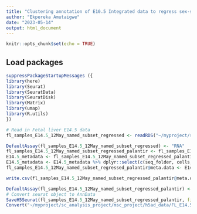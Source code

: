 ```yaml
---
title: "Clustering annotation of E10.5 Integrated data to regress sex-specific genes"
author: "Ekpereka Amutaigwe"
date: "2023-05-14"
output: html_document
---
```


```r
knitr::opts_chunk$set(echo = TRUE)
```

## Load packages

```r
suppressPackageStartupMessages ({
library(here)
library(Seurat)
library(SeuratData)
library(SeuratDisk)
library(Matrix)
library(umap)
library(R.utils)
})
```



```r
# Read in Fetal liver E14.5 data
fl_samples_E14.5_12May_named_subset_regressed <- readRDS("~/myproject/sc_analysis_project/msc_project/rds_data/FL_E14.5/fl_samples_E14.5_12May_named_subset_regressed.rds")

```



```r
DefaultAssay(fl_samples_E14.5_12May_named_subset_regressed) <- "RNA"
fl_samples_E14.5_12May_named_subset_regressed_palantir <- fl_samples_E14.5_12May_named_subset_regressed
E14.5_metadata <- fl_samples_E14.5_12May_named_subset_regressed_palantir@meta.data 
E14.5_metadata <- E14.5_metadata %>% dplyr::select(c(seq_folder, cells, sample, sample_group, sample_origin, S.Score, G2M.Score, Phase, cluster_ident))
fl_samples_E14.5_12May_named_subset_regressed_palantir@meta.data <- E14.5_metadata

write.csv(fl_samples_E14.5_12May_named_subset_regressed_palantir@meta.data, "~/myproject/sc_analysis_project/msc_project/h5ad_data/FL_E14.5/E14.5_palantir_metadata.csv", quote = F, row.names = F) 
```


```r
DefaultAssay(fl_samples_E14.5_12May_named_subset_regressed_palantir) <- "RNA"
# Convert seurat object to AnnData
SaveH5Seurat(fl_samples_E14.5_12May_named_subset_regressed_palantir, filename = "~/myproject/sc_analysis_project/msc_project/h5ad_data/FL_E14.5/fl_samples_E14.5_12May_named_subset_regressed_palantir.h5Seurat")
Convert("~/myproject/sc_analysis_project/msc_project/h5ad_data/FL_E14.5/fl_samples_E14.5_12May_named_subset_regressed_palantir.h5Seurat", dest = "h5ad")
```

